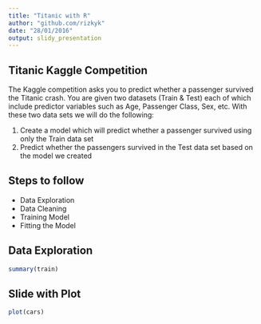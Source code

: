 ```yaml
---
title: "Titanic with R"
author: "github.com/rizkyk"
date: "28/01/2016"
output: slidy_presentation
---
```


## Titanic Kaggle Competition

The Kaggle competition asks you to predict whether a passenger survived the Titanic crash. You are given two datasets (Train & Test) each of which include predictor variables such as Age, Passenger Class, Sex, etc. With these two data sets we will do the following:

1) Create a model which will predict whether a passenger survived using only the Train data set
2) Predict whether the passengers survived in the Test data set based on the model we created

## Steps to follow

- Data Exploration
- Data Cleaning
- Training Model
- Fitting the Model

## Data Exploration


```r
summary(train)
```

## Slide with Plot

```r
plot(cars)
```

